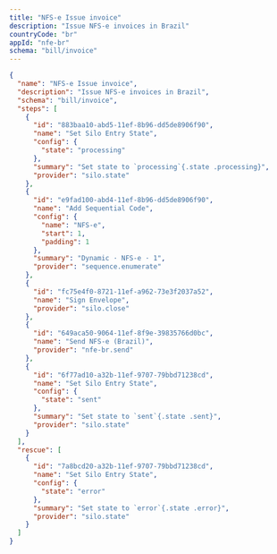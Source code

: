 ```yaml
---
title: "NFS-e Issue invoice"
description: "Issue NFS-e invoices in Brazil"
countryCode: "br"
appId: "nfe-br"
schema: "bill/invoice"
---
```


```json Example NFS-e issue invoice workflow with states expandable
{
  "name": "NFS-e Issue invoice",
  "description": "Issue NFS-e invoices in Brazil",
  "schema": "bill/invoice",
  "steps": [
    {
      "id": "883baa10-abd5-11ef-8b96-dd5de8906f90",
      "name": "Set Silo Entry State",
      "config": {
        "state": "processing"
      },
      "summary": "Set state to `processing`{.state .processing}",
      "provider": "silo.state"
    },
    {
      "id": "e9fad100-abd4-11ef-8b96-dd5de8906f90",
      "name": "Add Sequential Code",
      "config": {
        "name": "NFS-e",
        "start": 1,
        "padding": 1
      },
      "summary": "Dynamic · NFS-e · 1",
      "provider": "sequence.enumerate"
    },
    {
      "id": "fc75e4f0-8721-11ef-a962-73e3f2037a52",
      "name": "Sign Envelope",
      "provider": "silo.close"
    },
    {
      "id": "649aca50-9064-11ef-8f9e-39835766d0bc",
      "name": "Send NFS-e (Brazil)",
      "provider": "nfe-br.send"
    },
    {
      "id": "6f77ad10-a32b-11ef-9707-79bbd71238cd",
      "name": "Set Silo Entry State",
      "config": {
        "state": "sent"
      },
      "summary": "Set state to `sent`{.state .sent}",
      "provider": "silo.state"
    }
  ],
  "rescue": [
    {
      "id": "7a8bcd20-a32b-11ef-9707-79bbd71238cd",
      "name": "Set Silo Entry State",
      "config": {
        "state": "error"
      },
      "summary": "Set state to `error`{.state .error}",
      "provider": "silo.state"
    }
  ]
}

```